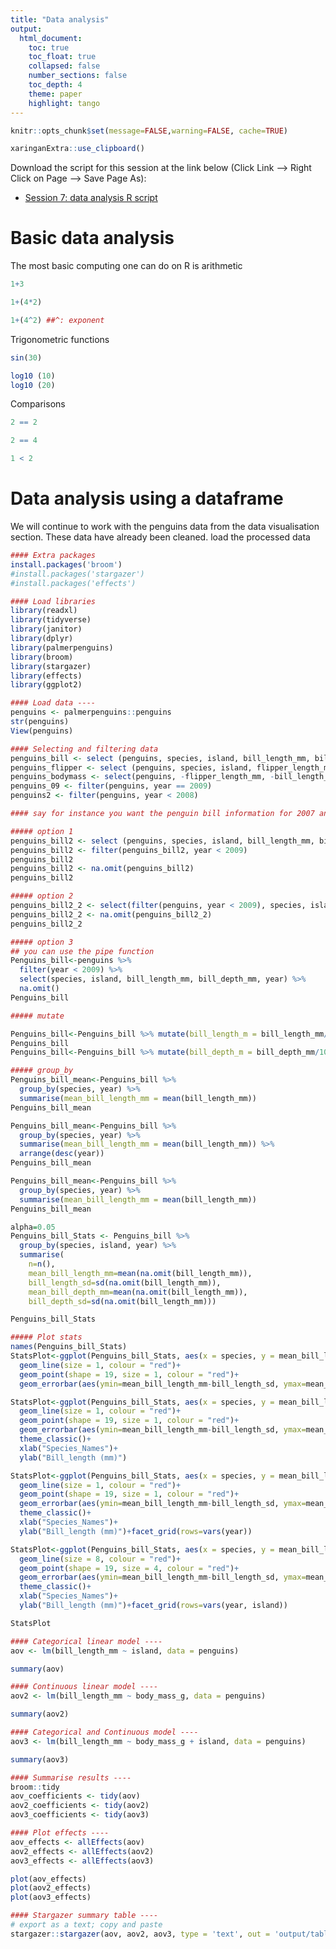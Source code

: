 ```yaml
---
title: "Data analysis"
output:
  html_document:
    toc: true
    toc_float: true
    collapsed: false
    number_sections: false
    toc_depth: 4
    theme: paper
    highlight: tango
---
```


```r
knitr::opts_chunk$set(message=FALSE,warning=FALSE, cache=TRUE)
```

```r
xaringanExtra::use_clipboard()
```

Download the script for this session at the link below (Click Link --> Right Click on Page --> Save Page As):

* [Session 7: data analysis R script](https://raw.githubusercontent.com/jdmwhite/R_Workshop/main/scripts/7_Data_Analysis.R)

# Basic data analysis

The most basic computing one can do on R is arithmetic
```r
1+3

```
```r
1+(4*2)

```
```r
1+(4^2) ##^: exponent

```
Trigonometric functions
```r
sin(30)

```
```r
log10 (10)
log10 (20)

```
Comparisons 

```r
2 == 2

```
```r
2 == 4

```
```r
1 < 2

```


# Data analysis using a dataframe

We will continue to work with the penguins data from the data visualisation section. These data have already been cleaned. 
load the processed data

```r
#### Extra packages 
install.packages('broom')
#install.packages('stargazer')
#install.packages('effects')

#### Load libraries
library(readxl)
library(tidyverse)
library(janitor)
library(dplyr)
library(palmerpenguins)
library(broom)
library(stargazer)
library(effects)
library(ggplot2)
```

```r
#### Load data ----
penguins <- palmerpenguins::penguins
str(penguins)
View(penguins)
```

```r
#### Selecting and filtering data
penguins_bill <- select (penguins, species, island, bill_length_mm, bill_depth_mm)
penguins_flipper <- select (penguins, species, island, flipper_length_mm)
penguins_bodymass <- select(penguins, -flipper_length_mm, -bill_length_mm, -bill_depth_mm)
penguins_09 <- filter(penguins, year == 2009)
penguins2 <- filter(penguins, year < 2008)

#### say for instance you want the penguin bill information for 2007 and 2008 only

##### option 1
penguins_bill2 <- select (penguins, species, island, bill_length_mm, bill_depth_mm, year)
penguins_bill2 <- filter(penguins_bill2, year < 2009)
penguins_bill2
penguins_bill2 <- na.omit(penguins_bill2)
penguins_bill2

##### option 2
penguins_bill2_2 <- select(filter(penguins, year < 2009), species, island, bill_length_mm, bill_depth_mm, year)
penguins_bill2_2 <- na.omit(penguins_bill2_2)
penguins_bill2_2

##### option 3 
## you can use the pipe function
Penguins_bill<-penguins %>%
  filter(year < 2009) %>%
  select(species, island, bill_length_mm, bill_depth_mm, year) %>% 
  na.omit()
Penguins_bill
```

```r
##### mutate

Penguins_bill<-Penguins_bill %>% mutate(bill_length_m = bill_length_mm/1000) #added a new column with new units for bill_length
Penguins_bill
Penguins_bill<-Penguins_bill %>% mutate(bill_depth_m = bill_depth_mm/1000)

##### group_by
Penguins_bill_mean<-Penguins_bill %>%
  group_by(species, year) %>% 
  summarise(mean_bill_length_mm = mean(bill_length_mm))
Penguins_bill_mean

Penguins_bill_mean<-Penguins_bill %>%
  group_by(species, year) %>% 
  summarise(mean_bill_length_mm = mean(bill_length_mm)) %>% 
  arrange(desc(year))
Penguins_bill_mean

Penguins_bill_mean<-Penguins_bill %>%
  group_by(species, year) %>% 
  summarise(mean_bill_length_mm = mean(bill_length_mm))
Penguins_bill_mean

alpha=0.05
Penguins_bill_Stats <- Penguins_bill %>%
  group_by(species, island, year) %>%
  summarise( 
    n=n(),
    mean_bill_length_mm=mean(na.omit(bill_length_mm)),
    bill_length_sd=sd(na.omit(bill_length_mm)),
    mean_bill_depth_mm=mean(na.omit(bill_length_mm)),
    bill_depth_sd=sd(na.omit(bill_length_mm)))

Penguins_bill_Stats
```

```r
##### Plot stats 
names(Penguins_bill_Stats)
StatsPlot<-ggplot(Penguins_bill_Stats, aes(x = species, y = mean_bill_length_mm))+
  geom_line(size = 1, colour = "red")+
  geom_point(shape = 19, size = 1, colour = "red")+
  geom_errorbar(aes(ymin=mean_bill_length_mm-bill_length_sd, ymax=mean_bill_length_mm+bill_length_sd),width=.5, colour ="black", linetype = "solid")

StatsPlot<-ggplot(Penguins_bill_Stats, aes(x = species, y = mean_bill_length_mm))+
  geom_line(size = 1, colour = "red")+
  geom_point(shape = 19, size = 1, colour = "red")+
  geom_errorbar(aes(ymin=mean_bill_length_mm-bill_length_sd, ymax=mean_bill_length_mm+bill_length_sd),width=.5, colour ="black", linetype = "solid")+
  theme_classic()+
  xlab("Species_Names")+
  ylab("Bill_length (mm)")

StatsPlot<-ggplot(Penguins_bill_Stats, aes(x = species, y = mean_bill_length_mm))+
  geom_line(size = 1, colour = "red")+
  geom_point(shape = 19, size = 1, colour = "red")+
  geom_errorbar(aes(ymin=mean_bill_length_mm-bill_length_sd, ymax=mean_bill_length_mm+bill_length_sd),width=.5, colour ="black", linetype = "solid")+
  theme_classic()+
  xlab("Species_Names")+
  ylab("Bill_length (mm)")+facet_grid(rows=vars(year))

StatsPlot<-ggplot(Penguins_bill_Stats, aes(x = species, y = mean_bill_length_mm))+
  geom_line(size = 8, colour = "red")+
  geom_point(shape = 19, size = 4, colour = "red")+
  geom_errorbar(aes(ymin=mean_bill_length_mm-bill_length_sd, ymax=mean_bill_length_mm+bill_length_sd),width=.1, colour ="black", linetype = "solid")+
  theme_classic()+
  xlab("Species_Names")+
  ylab("Bill_length (mm)")+facet_grid(rows=vars(year, island))

StatsPlot
```

```r
#### Categorical linear model ----
aov <- lm(bill_length_mm ~ island, data = penguins)

summary(aov)
```

```r
#### Continuous linear model ----
aov2 <- lm(bill_length_mm ~ body_mass_g, data = penguins)

summary(aov2)
```

```r
#### Categorical and Continuous model ----
aov3 <- lm(bill_length_mm ~ body_mass_g + island, data = penguins)

summary(aov3)
```

```r
#### Summarise results ----
broom::tidy
aov_coefficients <- tidy(aov)
aov2_coefficients <- tidy(aov2)
aov3_coefficients <- tidy(aov3)
```

```r
#### Plot effects ----
aov_effects <- allEffects(aov)
aov2_effects <- allEffects(aov2)
aov3_effects <- allEffects(aov3)

plot(aov_effects)
plot(aov2_effects)
plot(aov3_effects)
```

```r
#### Stargazer summary table ----
# export as a text; copy and paste
stargazer::stargazer(aov, aov2, aov3, type = 'text', out = 'output/tables/lm_summaries.text')
```
